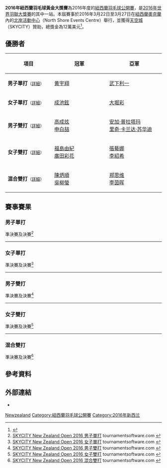 {{noteTA|G1=Badminton}}
{{infobox badminton event
|name           = 2016年紐西蘭羽毛球黃金大獎賽
|image          = 
|size           = 
|caption        =
|dates          = 2016年3月22日－3月27日
|number_edition = 
|level          = 3A
|prize_money    = 12萬美元
|location       = {{NZL}}[[奥克兰_(新西兰)|奧克蘭]] 
|venue          = [[北岸活動中心|北岸活動中心]]
|previous       = 2015年紐西蘭羽毛球黃金大獎賽
|next           = 2017年紐西蘭羽毛球黃金大獎賽
}}
'''2016年紐西蘭羽毛球黃金大獎賽'''為2016年度的[[紐西蘭羽毛球公開賽|紐西蘭羽毛球公開賽]]，是[[2016年世界羽聯大獎賽|2016年世界羽聯大獎賽]]的其中一站。本屆賽事於2016年3月22日至3月27日在[[紐西蘭|紐西蘭]][[奥克兰_(新西兰)|奧克蘭]]內的[[北岸活動中心|北岸活動中心]]（North Shore Events Centre）舉行，並獲得[[天空城|天空城]]（SKYCITY）贊助，總獎金為12萬美元<ref>{{cite web|title=Invitation - SkyCity New Zealand Open 2016 – Grand Prix|url=http://www.bwfbadminton.org/file.aspx?id=683359&dl=1|publisher=Badminton New Zealand}}</ref>。

== 優勝者 ==
{| class=wikitable style="font-size:small"
!width="200"|項目
!width="250"|冠軍
!width="250"|亞軍
|-
|'''男子單打'''<small>（[[#男子單打|詳細]]）</small>
|{{flagicon|CHN}} [[黄宇翔|黄宇翔]]
|{{flagicon|JPN}} [[武下利一|武下利一]]
|-
|'''女子單打'''<small>（[[#女子單打|詳細]]）</small>
|{{flagicon|KOR}} [[成池鉉|成池鉉]]
|{{flagicon|JPN}} [[大堀彩|大堀彩]]
|-
|'''男子雙打'''<small>（[[#男子雙打|詳細]]）</small>
|{{flagicon|KOR}} [[高成炫|高成炫]]<br/>{{flagicon|KOR}} [[申白喆|申白喆]]
|{{flagicon|INA}} [[安加·普拉塔玛|安加·普拉塔玛]]<br/>{{flagicon|INA}} [[里奇·卡兰达·苏华迪|里奇·卡兰达·苏华迪]]
|-
|'''女子雙打'''<small>（[[#女子雙打|詳細]]）</small>
|{{flagicon|JPN}} [[福島由紀|福島由紀]]<br/>{{flagicon|JPN}} [[廣田彩花|廣田彩花]]
|{{flagicon|KOR}} [[張藝娜|張藝娜]]<br/>{{flagicon|KOR}} [[李紹希|李紹希]]
|-
|'''混合雙打'''<small>（[[#混合雙打|詳細]]）</small>
|{{flagicon|MAS}} [[陳炳順|陳炳順]]<br/>{{flagicon|MAS}} [[吳柳螢|吳柳螢]]
|{{flagicon|CHN}} [[郑思维|郑思维]]<br/>{{flagicon|CHN}} [[李茵晖|李茵晖]]
|}

== 賽事賽果 ==
=== 男子單打 ===
;準決賽及決賽<ref name="MS">[http://bwf.tournamentsoftware.com/sport/draw.aspx?id=2F65CB03-F736-4C3E-A3BB-86ED37264EC6&draw=2 SKYCITY New Zealand Open 2016 男子單打] {{Wayback|url=http://bwf.tournamentsoftware.com/sport/draw.aspx?id=2F65CB03-F736-4C3E-A3BB-86ED37264EC6&draw=2 |date=20170407042115 }} tournamentsoftware.com {{en}}</ref>
{{4TeamBracket-Tennis3-v2
| team-width=200
| RD1-seed1=13
| RD1-team1='''{{flagicon|CHN}} [[黄宇翔|黄宇翔]]
| RD1-score1-1='''21
| RD1-score1-2='''21
| RD1-score1-3=
| RD1-seed2=16
| RD1-team2={{flagicon|MAS}} [[蘇德智|蘇德智]]
| RD1-score2-1=18
| RD1-score2-2=17
| RD1-score2-3=

| RD1-seed3=
| RD1-team3='''{{flagicon|JPN}} [[武下利一|武下利一]]
| RD1-score3-1='''21
| RD1-score3-2='''21
| RD1-score3-3=
| RD1-seed4=9
| RD1-team4={{flagicon|VIE}} [[阮進明|阮進明]]
| RD1-score4-1=15
| RD1-score4-2=17
| RD1-score4-3=

| RD2-seed1=13
| RD2-team1='''{{flagicon|CHN}} [[黄宇翔|黄宇翔]]
| RD2-score1-1='''21
| RD2-score1-2='''21
| RD2-score1-3=
| RD2-seed2=
| RD2-team2={{flagicon|JPN}} [[武下利一|武下利一]]
| RD2-score2-1=12
| RD2-score2-2=17
| RD2-score2-3=
}}
----

=== 女子單打 ===
;準決賽及決賽<ref name="WS">[http://bwf.tournamentsoftware.com/sport/draw.aspx?id=2F65CB03-F736-4C3E-A3BB-86ED37264EC6&draw=4 SKYCITY New Zealand Open 2016 女子單打] {{Wayback|url=http://bwf.tournamentsoftware.com/sport/draw.aspx?id=2F65CB03-F736-4C3E-A3BB-86ED37264EC6&draw=4 |date=20170407040630 }} tournamentsoftware.com {{en}}</ref>
{{4TeamBracket-Tennis3-v2
| team-width=200
| RD1-seed1=1
| RD1-team1='''{{flagicon|KOR}} [[成池鉉|成池鉉]]
| RD1-score1-1='''21
| RD1-score1-2='''21
| RD1-score1-3=
| RD1-seed2=
| RD1-team2={{flagicon|TPE}} [[江美慧|江美慧]]
| RD1-score2-1=13
| RD1-score2-2=8
| RD1-score2-3=

| RD1-seed3=3
| RD1-team3={{flagicon|KOR}} [[裴延姝|裴延姝]]
| RD1-score3-1=16
| RD1-score3-2=17
| RD1-score3-3=
| RD1-seed4=
| RD1-team4='''{{flagicon|JPN}} [[大堀彩|大堀彩]]
| RD1-score4-1='''21
| RD1-score4-2='''21
| RD1-score4-3=

| RD2-seed1=1
| RD2-team1='''{{flagicon|KOR}} [[成池鉉|成池鉉]]
| RD2-score1-1='''21
| RD2-score1-2='''21
| RD2-score1-3=
| RD2-seed2=
| RD2-team2={{flagicon|JPN}} [[大堀彩|大堀彩]]
| RD2-score2-1=15
| RD2-score2-2=17
| RD2-score2-3=
}}
----

=== 男子雙打 ===
;準決賽及決賽<ref name="MD">[http://bwf.tournamentsoftware.com/sport/draw.aspx?id=2F65CB03-F736-4C3E-A3BB-86ED37264EC6&draw=6 SKYCITY New Zealand Open 2016 男子雙打] {{Wayback|url=http://bwf.tournamentsoftware.com/sport/draw.aspx?id=2F65CB03-F736-4C3E-A3BB-86ED37264EC6&draw=6 |date=20170407041844 }} tournamentsoftware.com {{en}}</ref>
{{4TeamBracket-Tennis3-v2
| team-width=200
| RD1-seed1=8
| RD1-team1={{flagicon|CHN}} [[黄凯祥|黄凯祥]]<br/> {{flagicon|CHN}} [[郑思维|郑思维]]
| RD1-score1-1=19
| RD1-score1-2=22
| RD1-score1-3=
| RD1-seed2=3
| RD1-team2='''{{flagicon|INA}} [[安加·普拉塔玛|安加·普拉塔玛]]<br/> {{flagicon|INA}} [[里奇·卡兰达·苏华迪|里奇·卡兰达·苏华迪]]
| RD1-score2-1='''21
| RD1-score2-2='''24
| RD1-score2-3=

| RD1-seed3=4
| RD1-team3={{nowrap|{{flagicon|INA}} [[吉德翁·马库斯·费尔纳尔迪|吉德翁·马库斯·费尔纳尔迪]]<br/> {{flagicon|INA}} [[凯文·桑加亚·苏卡穆约|凯文·桑加亚·苏卡穆约]]}}
| RD1-score3-1=16
| RD1-score3-2=16
| RD1-score3-3=
| RD1-seed4=2
| RD1-team4={{flagicon|KOR}} [[高成炫|高成炫]]<br/> {{flagicon|KOR}} [[申白喆|申白喆]]
| RD1-score4-1='''21
| RD1-score4-2='''21
| RD1-score4-3=

| RD2-seed1=3
| RD2-team1={{flagicon|INA}} [[安加·普拉塔玛|安加·普拉塔玛]]<br/> {{flagicon|INA}} [[里奇·卡兰达·苏华迪|里奇·卡兰达·苏华迪]]
| RD2-score1-1=18
| RD2-score1-2=14
| RD2-score1-3=
| RD2-seed2=2
| RD2-team2='''{{flagicon|KOR}} [[高成炫|高成炫]]<br/> {{flagicon|KOR}} [[申白喆|申白喆]]
| RD2-score2-1='''21
| RD2-score2-2='''21
| RD2-score2-3=
}}
----

=== 女子雙打 ===
;準決賽及決賽<ref name="WD">[http://bwf.tournamentsoftware.com/sport/draw.aspx?id=2F65CB03-F736-4C3E-A3BB-86ED37264EC6&draw=7 SKYCITY New Zealand Open 2016 女子雙打] {{Wayback|url=http://bwf.tournamentsoftware.com/sport/draw.aspx?id=2F65CB03-F736-4C3E-A3BB-86ED37264EC6&draw=7 |date=20170407042144 }} tournamentsoftware.com {{en}}</ref>
{{4TeamBracket-Tennis3-v2
| team-width=200
| RD1-seed1=
| RD1-team1='''{{flagicon|JPN}} [[福島由紀|福島由紀]]<br/> {{flagicon|JPN}} [[廣田彩花|廣田彩花]]
| RD1-score1-1='''21
| RD1-score1-2='''21
| RD1-score1-3=
| RD1-seed2=
| RD1-team2={{flagicon|AUS}} [[塞特亚纳·玛帕萨|塞特亚纳·玛帕萨]]<br/> {{flagicon|AUS}} [[格罗娅·萨莫维尔|格罗娅·萨莫维尔]]
| RD1-score2-1=11
| RD1-score2-2=7
| RD1-score2-3=

| RD1-seed3=
| RD1-team3={{flagicon|KOR}} [[高我羅|高我羅]]<br/> {{flagicon|KOR}} [[柳海媛|柳海媛]]
| RD1-score3-1=15
| RD1-score3-2='''21
| RD1-score3-3=19
| RD1-seed4=2
| RD1-team4='''{{flagicon|KOR}} [[張藝娜|張藝娜]]<br/> {{flagicon|KOR}} [[李紹希|李紹希]]
| RD1-score4-1='''21
| RD1-score4-2=17
| RD1-score4-3='''21

| RD2-seed1=
| RD2-team1='''{{flagicon|JPN}} [[福島由紀|福島由紀]]<br/> {{flagicon|JPN}} [[廣田彩花|廣田彩花]]
| RD2-score1-1='''21
| RD2-score1-2='''21
| RD2-score1-3=
| RD2-seed2=2
| RD2-team2={{flagicon|KOR}} [[張藝娜|張藝娜]]<br/> {{flagicon|KOR}} [[李紹希|李紹希]]
| RD2-score2-1=13
| RD2-score2-2=16
| RD2-score2-3=
}}
----

=== 混合雙打 ===
;準決賽及決賽<ref name="XD">[http://bwf.tournamentsoftware.com/sport/draw.aspx?id=2F65CB03-F736-4C3E-A3BB-86ED37264EC6&draw=9 SKYCITY New Zealand Open 2016 混合雙打] {{Wayback|url=http://bwf.tournamentsoftware.com/sport/draw.aspx?id=2F65CB03-F736-4C3E-A3BB-86ED37264EC6&draw=9 |date=20170407041819 }} tournamentsoftware.com {{en}}</ref>
{{4TeamBracket-Tennis3-v2
| team-width=200
| RD1-seed1=1
| RD1-team1={{flagicon|KOR}} [[高成炫|高成炫]]<br/> {{flagicon|KOR}} [[金荷娜_(羽毛球運動員)|金荷娜]]
| RD1-score1-1=19
| RD1-score1-2='''21
| RD1-score1-3=22
| RD1-seed2=3
| RD1-team2='''{{flagicon|MAS}} [[陳炳順|陳炳順]]<br/> {{flagicon|MAS}} [[吳柳螢|吳柳螢]]
| RD1-score2-1='''21
| RD1-score2-2=10
| RD1-score2-3='''24

| RD1-seed3=
| RD1-team3='''{{flagicon|CHN}} [[郑思维|郑思维]]<br/> {{flagicon|CHN}} [[李茵晖|李茵晖]]
| RD1-score3-1='''22
| RD1-score3-2=15
| RD1-score3-3='''21
| RD1-seed4=2
| RD1-team4={{flagicon|KOR}} [[申白喆|申白喆]]<br/> {{flagicon|KOR}} [[蔡侑玎|蔡侑玎]]
| RD1-score4-1=20
| RD1-score4-2='''21
| RD1-score4-3=18

| RD2-seed1=3
| RD2-team1='''{{flagicon|MAS}} [[陳炳順|陳炳順]]<br/> {{flagicon|MAS}} [[吳柳螢|吳柳螢]]
| RD2-score1-1='''21
| RD2-score1-2='''22
| RD2-score1-3=
| RD2-seed2=
| RD2-team2={{flagicon|CHN}} [[郑思维|郑思维]]<br/> {{flagicon|CHN}} [[李茵晖|李茵晖]]
| RD2-score2-1=19
| RD2-score2-2=20
| RD2-score2-3=
}}

== 參考資料 ==
{{Reflist}}

== 外部連結 ==
*{{official|http://www.newzealandbadmintonopen.com}}{{en}}

{{2016年世界羽聯大獎賽}}

[[Category:2016年世界羽聯大獎賽|Newzealand]]
[[Category:紐西蘭羽毛球公開賽|Category:紐西蘭羽毛球公開賽]]
[[Category:2016年新西兰|Category:2016年新西兰]]